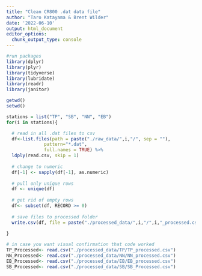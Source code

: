 ```yaml
---
title: "Clean CR800 .dat data file"
author: "Taro Katayama & Brent Wilder"
date: '2022-06-10'
output: html_document
editor_options: 
  chunk_output_type: console
---
```


```r
#run packages
library(dplyr)
library(plyr)
library(tidyverse)
library(lubridate)
library(readr)
library(janitor)
```

```r
getwd()
setwd()

stations = list("TP", "SB", "NN", "EB")
for(i in stations){

  # read in all .dat files to csv
  df<-list.files(path = paste("./raw_data/",i,"/", sep = ""),
              pattern="*.dat", 
              full.names = TRUE) %>%
  ldply(read.csv, skip = 1)
  
  # change to numeric
  df[-1] <- sapply(df[-1], as.numeric)
  
  # pull only unique rows
  df <- unique(df)
  
  # get rid of empty rows
  df<- subset(df, RECORD >= 0)
  
  # save files to processed folder
  write.csv(df, file = paste("./processed_data/",i,"/",i,"_processed.csv", sep = ""))
  
}

```

```r
# in case you want visual confirmation that code worked
TP_Processed<- read.csv("./processed_data/TP/TP_processed.csv")
NN_Processed<- read.csv("./processed_data/NN/NN_processed.csv")
EB_Processed<- read.csv("./processed_data/EB/EB_processed.csv")
SB_Processed<- read.csv("./processed_data/SB/SB_Processed.csv")
```

